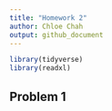 ```yaml
---
title: "Homework 2"
author: Chloe Chah
output: github_document
---
```




```r
library(tidyverse)
library(readxl)
```

## Problem 1 

